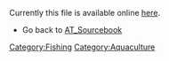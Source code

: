 Currently this file is available online [http://www.cd3wd.com/cd3wd_40/JF/420/09-312.pdf here].
*Go back to [[AT_Sourcebook]]
[[Category:Fishing]]
[[Category:Aquaculture]]